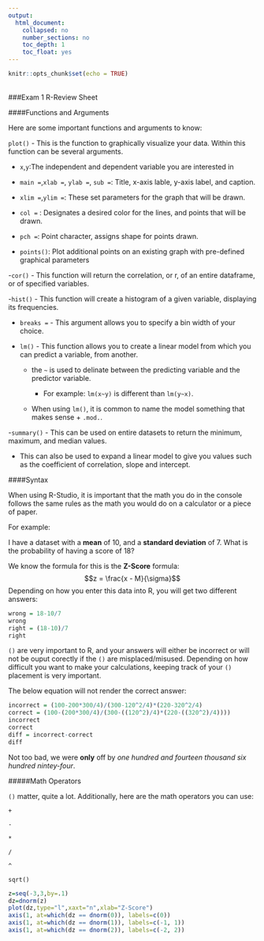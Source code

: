 ```yaml
---
output:
  html_document:
    collapsed: no
    number_sections: no
    toc_depth: 1
    toc_float: yes
---
```


```r
knitr::opts_chunk$set(echo = TRUE)
```
<br>
###Exam 1 R-Review Sheet


####Functions and Arguments

Here are some important functions and arguments to know:

`plot()` - This is the function to graphically visualize your data. Within this function can be several arguments. 
  
  - `x`,`y`:The independent and dependent variable you are interested in
  
  - `main = `,`xlab = `, `ylab = `, `sub = `: Title, x-axis lable, y-axis label, and caption. 
  
  - `xlim = `,`ylim = `: These set parameters for the graph that will be drawn.
  
  - `col =` : Designates a desired color for the lines, and points that will be drawn. 
  
  - `pch = `: Point character, assigns shape for points drawn.

- `points()`: Plot additional points on an existing graph with pre-defined graphical parameters

-`cor()` - This function will return the correlation, or r, of an entire dataframe, or of specified variables. 

-`hist()` - This function will create a histogram of a given variable, displaying its frequencies.

  - `breaks = ` - This argument allows you to specify a bin width of your choice.

- `lm()` - This function allows you to create a linear model from which you can predict a variable, from another. 

  - the `~` is used to delinate between the predicting variable and the predictor variable. 

    - For example: `lm(x~y)` is different than `lm(y~x)`. 

  - When using `lm()`, it is common to name the model something that makes sense + `.mod.`.

-`summary()` - This can be used on entire datasets to return the minimum, maximum, and median values. 

  - This can also be used to expand a linear model to give you values such as the coefficient of correlation, slope and intercept. 
  
####Syntax

When using R-Studio, it is important that the math you do in the console follows the same rules as the math you would do on a calculator or a piece of paper. 

For example: 

I have a dataset with a **mean** of 10, and a **standard deviation** of 7. What is the probability of having a score of 18?

We know the formula for this is the **Z-Score** formula:
$$z = \frac{x - M}{\sigma}$$
Depending on how you enter this data into R, you will get two different answers:

```r
wrong = 18-10/7
wrong
right = (18-10)/7
right
```
`()` are very important to R, and your answers will either be incorrect or will not be ouput corectly if the `()` are misplaced/misused. Depending on how difficult you want to make your calculations, keeping track of your `()` placement is very important.

The below equation will not render the correct answer:
```r
incorrect = (100-200*300/4)/(300-120^2/4)*(220-320^2/4)
correct = (100-(200*300/4)/(300-((120^2)/4)*(220-((320^2)/4))))
incorrect
correct
diff = incorrect-correct
diff

```
Not too bad, we were **only** off by *one hundred and fourteen thousand six hundred nintey-four*.

#####Math Operators


`()` matter, quite a lot. Additionally, here are the math operators you can use:

`+`

`-`

`*`

`/`

`^`

`sqrt()`


















```r
z=seq(-3,3,by=.1)
dz=dnorm(z)
plot(dz,type="l",xaxt="n",xlab="Z-Score")
axis(1, at=which(dz == dnorm(0)), labels=c(0))
axis(1, at=which(dz == dnorm(1)), labels=c(-1, 1))
axis(1, at=which(dz == dnorm(2)), labels=c(-2, 2))
```




```r

```